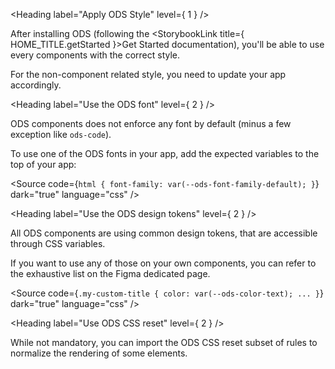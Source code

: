 
<Meta title="OVHcloud Design System/Design and Style/Apply ODS Style" />

<Heading label="Apply ODS Style" level={ 1 } />

After installing ODS (following the <StorybookLink title={ HOME_TITLE.getStarted }>Get Started</StorybookLink> documentation),
you'll be able to use every components with the correct style.

For the non-component related style, you need to update your app accordingly.

<Heading label="Use the ODS font" level={ 2 } />

ODS components does not enforce any font by default (minus a few exception like `ods-code`).

To use one of the ODS fonts in your app, add the expected variables to the top of your app:

<Source code={`
html {
  font-family: var(--ods-font-family-default);
}
`}
        dark="true"
        language="css" />

<Heading label="Use the ODS design tokens" level={ 2 } />

All ODS components are using common design tokens, that are accessible through <ExternalLink href="https://developer.mozilla.org/en-US/docs/Web/CSS/Using_CSS_custom_properties">CSS variables</ExternalLink>.

If you want to use any of those on your own components, you can refer to the exhaustive list on the <ExternalLink href="https://www.figma.com/design/tIKzHa5KvHHyosgIgyBswB/Design-Tokens?m=auto&node-id=0-1&t=s57Qt3pa7WuFWKEh-1">Figma dedicated page</ExternalLink>.

<Source code={`
.my-custom-title {
  color: var(--ods-color-text);
  ...
}
`}
        dark="true"
        language="css" />

<Heading label="Use ODS CSS reset" level={ 2 } />

While not mandatory, you can import the ODS CSS reset subset of rules to normalize the rendering of some elements.

<Source code="import '@ovhcloud/ods-react/normalize-css';"
        dark="true"
        language="typescript" />
